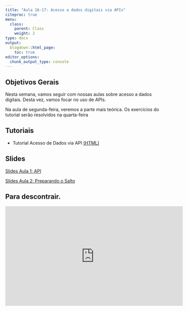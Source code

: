 ```yaml
---
title: "Aula 16-17: Acesso a dados digitais via APIs"
citeproc: true
menu: 
  class:
    parent: Class
    weight: 2
type: docs
output:
  blogdown::html_page:
    toc: true
editor_options: 
  chunk_output_type: console
--- 
```


## Objetivos Gerais 

Nesta semana, vamos seguir com nossas aulas sobre acesso a dados digitais. Desta vez, vamos focar no uso de APIs. 

Na aula de segunda-feira, veremos a parte mais teórica. Os exercícios do tutorial serão resolvidos na quarta-feira

## Tutoriais

- Tutorial Acesso de Dados via API [(HTML)](/Tutoriais/tutorial_api.html)

## Slides

[Slides Aula 1: API](/slides/slides_apis.html)

[Slides Aula 2: Preparando o Salto](/slides/slides_aula_textos_tutorial.html)

## Para descontrair. 

<iframe width="560" height="315" src="https://www.youtube.com/embed/AvuFMu0brIM" title="YouTube video player" frameborder="0" allow="accelerometer; autoplay; clipboard-write; encrypted-media; gyroscope; picture-in-picture" allowfullscreen></iframe>
  


